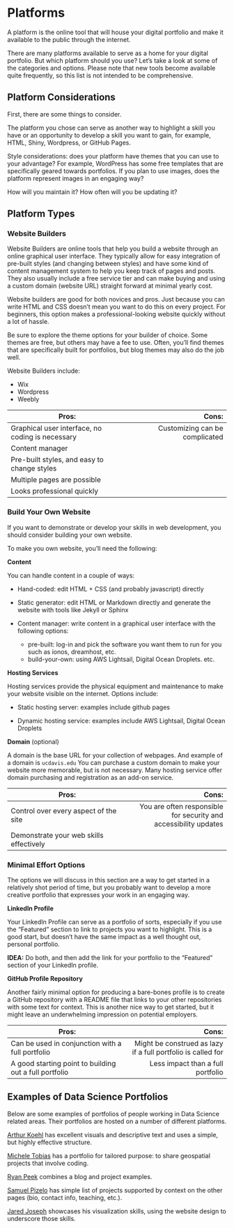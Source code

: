 # Platforms

A platform is the online tool that will house your digital portfolio and make it available to the public through the internet.

There are many platforms available to serve as a home for your digital portfolio. But which platform should you use? Let's take a look at some of the categories and options. Please note that new tools become available quite frequently, so this list is not intended to be comprehensive.

## Platform Considerations

First, there are some things to consider.

The platform you chose can serve as another way to highlight a skill you have or an opportunity to develop a skill you want to gain, for example, HTML, Shiny, Wordpress, or GitHub Pages.

Style considerations: does your platform have themes that you can use to your advantage? For example, WordPress has some free templates that are specifically geared towards portfolios. If you plan to use images, does the platform represent images in an engaging way? 

How will you maintain it? How often will you be updating it?


## Platform Types

### Website Builders

Website Builders are online tools that help you build a website through an online graphical user interface. They typically allow for easy integration of pre-built styles (and changing between styles) and have some kind of content management system to help you keep track of pages and posts. They also usually include a free service tier and can make buying and using a custom domain (website URL) straight forward at minimal yearly cost.

Website builders are good for both novices and pros. Just because you can write HTML and CSS doesn't mean you want to do this on every project. For beginners, this option makes a professional-looking website quickly without a lot of hassle.

Be sure to explore the theme options for your builder of choice. Some themes are free, but others may have a fee to use. Often, you'll find themes that are specifically built for portfolios, but blog themes may also do the job well.

Website Builders include:

* Wix
* Wordpress
* Weebly


| Pros:                  | Cons:              |
|------------------------|-------------------:|
| Graphical user interface, no coding is necessary | Customizing can be complicated |
| Content manager | |
| Pre-built styles, and easy to change styles | |
| Multiple pages are possible | |
| Looks professional quickly | |



### Build Your Own Website

If you want to demonstrate or develop your skills in web development, you should consider building your own website.

To make you own website, you'll need the following:

**Content**

You can handle content in a couple of ways:

* Hand-coded: edit HTML + CSS (and probably javascript) directly

* Static generator: edit HTML or Markdown directly and generate the website with tools like Jekyll or Sphinx

* Content manager: write content in a graphical user interface with the following options:
	- pre-built: log-in and pick the software you want them to run for you such as ionos, dreamhost, etc.
	- build-your-own: using AWS Lightsail, Digital Ocean Droplets. etc.



**Hosting Services**

Hosting services provide the physical equipment and maintenance to make your website visible on the internet. Options include:

* Static hosting server: examples include github pages 

* Dynamic hosting service: examples include AWS Lightsail, Digital Ocean Droplets


**Domain** (optional)

A domain is the base URL for your collection of webpages. And example of a domain is `ucdavis.edu`  You can purchase a custom domain to make your website more memorable, but is not necessary. Many hosting service offer domain purchasing and registration as an add-on service.

| Pros:                  | Cons:              |
|------------------------|-------------------:|
| Control over every aspect of the site | You are often responsible for security and accessibility updates|
| Demonstrate your web skills effectively | |



### Minimal Effort Options

The options we will discuss in this section are a way to get started in a relatively shot period of time, but you probably want to develop a more creative portfolio that expresses your work in an engaging way. 

**LinkedIn Profile**

Your LinkedIn Profile can serve as a portfolio of sorts, especially if you use the "Featured" section to link to projects you want to highlight. This is a good start, but doesn't have the same impact as a well thought out, personal portfolio. 

**IDEA:** Do both, and then add the link for your portfolio to the "Featured" section of your LinkedIn profile.

**GitHub Profile Repository**

Another fairly minimal option for producing a bare-bones profile is to create a GitHub repository with a README file that links to your other repositories with some text for context. This is another nice way to get started, but it might leave an underwhelming impression on potential employers.


| Pros:                  | Cons:              |
|------------------------|-------------------:|
| Can be used in conjunction with a full portfolio | Might be construed as lazy if a full portfolio is called for |
| A good starting point to building out a full portfolio | Less impact than a full portfolio |


## Examples of Data Science Portfolios

Below are some examples of portfolios of people working in Data Science related areas. Their portfolios are hosted on a number of different platforms.

[Arthur Koehl](http://arthurkoehl.com/) has excellent visuals and descriptive text and uses a simple, but highly effective structure. 

[Michele Tobias](https://micheletobias.github.io/maps/) has a portfolio for  tailored purpose: to share geospatial projects that involve coding.

[Ryan Peek](https://ryanpeek.org/) combines a blog and project examples. 

[Samuel Pizelo](https://www.samuelpizelo.com/) has simple list of projects supported by context on the other pages (bio, contact info, teaching, etc.).

[Jared Joseph](https://jnjoseph.com/) showcases his visualization skills, using the website design to underscore those skills.


